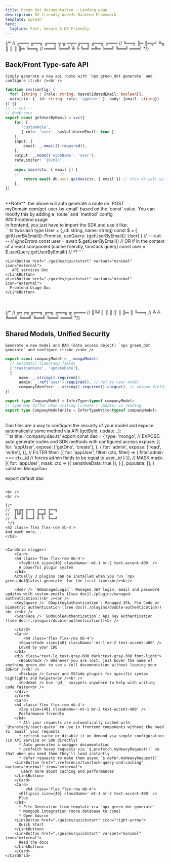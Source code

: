 ```yaml
---
title: Green Dot documentation - Landing page
description: DX friendly nodeJs Backend Framework
template: splash
hero:
  tagline: Fast, Secure & DX Friendly
---
```





{/* 
//  ╔═══ ╔══╗ ╔══╗ ╦  ╦ ═╦═ ╔══╗ ╔══╗ ╔═══
//  ╚══╗ ╠═   ╠═╦╝ ╚╗ ║  ║  ║    ╠═   ╚══╗
//  ═══╝ ╚══╝ ╩ ╚   ╚═╝ ═╩═ ╚══╝ ╚══╝ ═══╝
 */}
<h2 class='flex flex-row mb-4'>
<Icon name='seti:tsconfig' class='inline mr-3 mt-1 text-accent-400' style={{display: 'inline'}} />
Back/Front Type-safe API
</h2>

    Simply generate a new api route with `npx green_dot generate` and configure it:<br /><br />

```ts twoslash
function svc(config: {
  for: [string | {role: string, hasValidatedEmail: boolean}],
  main(ctx: { _id: string, role: 'appUser' }, body: {email: string})
}) {}
// ---cut---
// @noErrors
export const getUserByEmail = svc({
    for: [
       'customRole', 
       { role: 'user', hasValidatedEmail: true }
    ],
    input: {
        email: _.email().required(),
    },
    output: _.model('myDbName', 'user'),
    rateLimiter: '10/min',
    ...
    async main(ctx, { email }) {
    //                  ^?
        return await db.user.getOne(ctx, { email }) // this db call will automatically apply mask and filter depending on user perm (see below)
    },
})
```
<br/>
**Note**: the above will auto generate a route on `POST myDomain.com/get-user-by-email` based on the `const` value. You can modify this by adding a `route` and `method` config
<br/>
### Frontend usage 
<br/>
In frontend, you just have to import the SDK and use it like:<br/>
```ts twoslash
type User = {_id: string, name: string}
const $ = { getUserByEmail(): Promise<User>, useQuery: {getUserByEmail(): User} }
// ---cut---
// @noErrors
const user = await $.getUserByEmail()
// OR if in the context of a react component (cache friendly, tanstack query)
const user = $.useQuery.getUserByEmail()
//      ^?
```

    <LinkButton href="./guides/quickstart" variant="minimal" icon="external">
       API services Doc
    </LinkButton>
    <LinkButton href="./guides/quickstart" variant="minimal" icon="external">
      Frontend Usage Doc
    </LinkButton>

<br />
<br />
{/* 
//  ╦╗╔╦ ╔══╗ ╔═╗  ╔══╗ ╦    ╔═══
//  ║╚╝║ ║  ║ ║  ║ ╠═   ║    ╚══╗
//  ╩  ╩ ╚══╝ ╚══╝ ╚══╝ ╚══╝ ═══╝
 */}
<h2 class='flex flex-row mb-4'>
<Database size={40} className='-mt-1 mr-2 text-accent-400' />
Shared Models, Unified Security
</h2>

    Generate a new model and DAO (data access object) `npx green_dot generate` and configure it:<br /><br />

```ts title='company.model.ts'
export const companyModel = _.mongoModel(
  // Automatic timestamp fields
  ['creationDate', 'updateDate'], 
  {
      name: _.string().required(),
      admin: _.ref('user').required(), // ref to user model
      companyIdenfier: _.string().required().unique(), // unique fields
})

export type CompanyModel = InferType<typeof companyModel>
// type may differ when writing (create / update) vs reading
export type CompanyModelWrite = InferTypeWrite<typeof companyModel>
```
<br/>
Dao files are a way to configure the security of your model and expose automatically some method via API (getById, update...):
<br/>
```ts title='company.dao.ts'
export const dao = {
  type: 'mongo',
  // EXPOSE: auto generate routes and SDK methods with configured access
  expose: [{
    for: 'appUser',
    expose: ['getOne', 'create'],
  }, {
    for: 'admin',
    expose: ['read', 'write'],
  }],
  // FILTER 
  filter: [{
    for: 'appUser',
    filter: (ctx, filter) => {
      filter.admin === ctx._id // forces admin fields to be equal to user._id
    }
  }],
  // MASK
  mask: [{
    for: 'appUser',
    mask: ctx => ({
      sensitiveData: true
    }),
  },],
  populate: [],
} satisfies MongoDao<User>

export default dao
```

<br />
<br />

{/* 
//  ╦╗╔╦ ╔══╗ ╔══╗ ╔══╗
//  ║╚╝║ ║  ║ ╠═╦╝ ╠═  
//  ╩  ╩ ╚══╝ ╩ ╚  ╚══╝
 */}
<h2 class='flex flex-row mb-4'>
And much more...
</h2>


<CardGrid stagger>
	<Card>
    <h4 class='flex flex-row mb-4'>
      <ToyBrick size={40} className='-mt-1 mr-2 text-accent-400' />
      A powerful plugin system
    </h4>
    Actually 3 plugins can be installed when you run `npx green_dot@latest generate` for the first time:<br/><br/>

    <User /> `GDmanagedLogin`: Managed JWT login, email and password updates with custom emails ([see doc](./plugins/managed-authentication))<br /><br />
    <KeySquare /> `GDapiKeyAuthentication`: Managed 2FA, Pin Code or biometric authentication ([see doc](./plugins/double-authentication))<br /><br />
    <ScanFace /> `GDdoubleAuthentication`: Api Key Authentication ([see doc](./plugins/double-authentication))<br />

	</Card>
	<Card>
		<h4 class='flex flex-row mb-4'>
      <SquareCode size={40} className='-mt-1 mr-2 text-accent-400' />
      Loved by your IDE
    </h4>
    <div class="text-lg text-gray-600 dark:text-gray-300 font-light">
      <BookCheck /> Whenever you are lost, just hover the name of anything green_dot to see a full documentation without leaving your IDE<br /><br />
      <Package /> Cursor and VSCode plugins for specific syntax highlights and helpers<br /><br />
      <CodeXml /> Use `gd_` snippets anywhere to help with writing code faster<br />
    </div>
	</Card>
	<Card>
    <h4 class='flex flex-row mb-4'>
      <Zap size={40} className='-mt-1 mr-2 text-accent-400' />
      Performance friendly
    </h4>
      * All your requests are automatically cached with `@tanstack/react-query` to use in frontend components without the need to `await` your requests
      * refresh cache or disable it on demand via simple configuration (in API service or SDK directly)
      * Auto generates a swagger documentation
      * prefetch heavy requests via `$.prefetch.myHeavyRequest()` so that when you need them they'll load instantly
      * defer requests to make them async `$.defer.myHeavyRequest()`
    <LinkButton href="./reference/tanstack-query-and-caching" variant="minimal" icon="external">
       Learn more about caching and performances
    </LinkButton>
	</Card>
	<Card>
		 <h4 class='flex flex-row mb-4'>
      <Ellipsis size={40} className='-mt-1 mr-2 text-accent-400' />
      Plus
    </h4>
      * File Generation from template via `npx green_dot generate`
      * MongoDb integration (more database to come)
      * Open Source
    <LinkButton href="./guides/quickstart" icon="right-arrow">
      Quick Start
    </LinkButton>
    <LinkButton href="./guides/quickstart" variant="minimal" icon="external">
      Read the docs
    </LinkButton>
	</Card>
</CardGrid>


